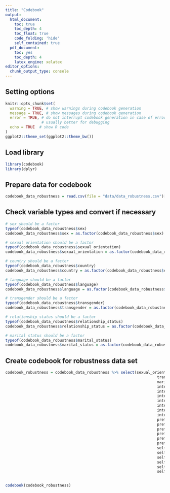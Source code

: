 ```yaml
---
title: "Codebook"
output:
  html_document:
    toc: true
    toc_depth: 4
    toc_float: true
    code_folding: 'hide'
    self_contained: true
  pdf_document:
    toc: yes
    toc_depth: 4
    latex_engine: xelatex
editor_options: 
  chunk_output_type: console
---
```



## Setting options
```r
knitr::opts_chunk$set(
  warning = TRUE, # show warnings during codebook generation
  message = TRUE, # show messages during codebook generation
  error = TRUE, # do not interrupt codebook generation in case of errors,
                # usually better for debugging
  echo = TRUE  # show R code
)
ggplot2::theme_set(ggplot2::theme_bw())

```

## Load library
```r
library(codebook)
library(dplyr)
```

## Prepare data for codebook
```r
codebook_data_robustness = read.csv(file = "data/data_robustness.csv")[,-1]
```


## Check variable types and convert if necessary
```r
# sex should be a factor 
typeof(codebook_data_robustness$sex)
codebook_data_robustness$sex = as.factor(codebook_data_robustness$sex)

# sexual orientation should be a factor
typeof(codebook_data_robustness$sexual_orientation)
codebook_data_robustness$sexual_orientation = as.factor(codebook_data_robustness$sexual_orientation)

# country should be a factor
typeof(codebook_data_robustness$country)
codebook_data_robustness$country = as.factor(codebook_data_robustness$country)

# language should be a factor
typeof(codebook_data_robustness$language)
codebook_data_robustness$language = as.factor(codebook_data_robustness$language)

# transgender should be a factor
typeof(codebook_data_robustness$transgender)
codebook_data_robustness$transgender = as.factor(codebook_data_robustness$transgender)

# relationship status should be a factor
typeof(codebook_data_robustness$relationship_status)
codebook_data_robustness$relationship_status = as.factor(codebook_data_robustness$relationship_status)

# marital status should be a factor
typeof(codebook_data_robustness$marital_status)
codebook_data_robustness$marital_status = as.factor(codebook_data_robustness$marital_status)
```



## Create codebook for robustness data set
```r
codebook_robustness = codebook_data_robustness %>% select(sexual_orientation, country, language, age, sex, 
                                                                   transgender, relationship_length, relationship_status,
                                                                   marital_status, political_spectrum,
                                                                   interest_hookups,
                                                                   interest_nonsexrel,
                                                                   interest_monrel,
                                                                   interest_monrel,
                                                                   interest_altrel,
                                                                   interest_single,
                                                                   interest_parent,
                                                                   pref_imp_ks,
                                                                   pref_imp_att,
                                                                   pref_imp_fs,
                                                                   pref_imp_ca,
                                                                   pref_imp_ei,
                                                                   pref_imp_sexually_experienced,
                                                                   self_ks,
                                                                   self_att,
                                                                   self_fs,
                                                                   self_ca,
                                                                   self_ei,
                                                                   self_sexually_experienced)
                                        

codebook(codebook_robustness)
```

